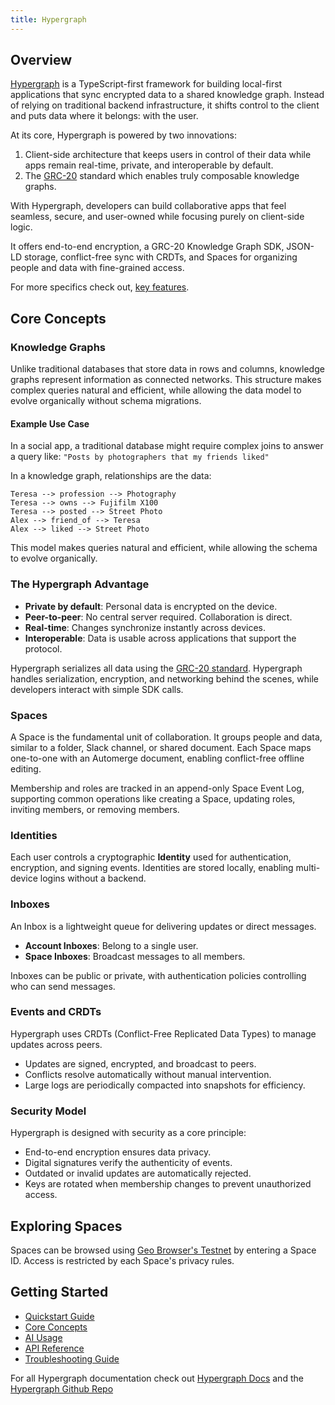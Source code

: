 ```yaml
---
title: Hypergraph
---
```


## Overview

[Hypergraph](https://docs.hypergraph.thegraph.com/) is a TypeScript-first framework for building local-first applications that sync encrypted data to a shared knowledge graph. Instead of relying on traditional backend infrastructure, it shifts control to the client and puts data where it belongs: with the user.

At its core, Hypergraph is powered by two innovations:

1. Client-side architecture that keeps users in control of their data while apps remain real-time, private, and interoperable by default.
2. The [GRC-20](https://thegraph.com/blog/grc20-knowledge-graph/) standard which enables truly composable knowledge graphs.

With Hypergraph, developers can build collaborative apps that feel seamless, secure, and user-owned while focusing purely on client-side logic.

It offers end-to-end encryption, a GRC-20 Knowledge Graph SDK, JSON-LD storage, conflict-free sync with CRDTs, and Spaces for organizing people and data with fine-grained access.

For more specifics check out, [key features](https://docs.hypergraph.thegraph.com/docs/key-features).

## Core Concepts

### Knowledge Graphs

Unlike traditional databases that store data in rows and columns, knowledge graphs represent information as connected networks. This structure makes complex queries natural and efficient, while allowing the data model to evolve organically without schema migrations.

#### Example Use Case

In a social app, a traditional database might require complex joins to answer a query like: `"Posts by photographers that my friends liked"`

In a knowledge graph, relationships are the data:

```
Teresa --> profession --> Photography
Teresa --> owns --> Fujifilm X100
Teresa --> posted --> Street Photo
Alex --> friend_of --> Teresa
Alex --> liked --> Street Photo
```

This model makes queries natural and efficient, while allowing the schema to evolve organically.

### The Hypergraph Advantage

- **Private by default**: Personal data is encrypted on the device.
- **Peer-to-peer**: No central server required. Collaboration is direct.
- **Real-time**: Changes synchronize instantly across devices.
- **Interoperable**: Data is usable across applications that support the protocol.

Hypergraph serializes all data using the [GRC-20 standard](https://thegraph.com/blog/grc20-knowledge-graph/). Hypergraph handles serialization, encryption, and networking behind the scenes, while developers interact with simple SDK calls.

### Spaces

A Space is the fundamental unit of collaboration. It groups people and data, similar to a folder, Slack channel, or shared document. Each Space maps one-to-one with an Automerge document, enabling conflict-free offline editing.

Membership and roles are tracked in an append-only Space Event Log, supporting common operations like creating a Space, updating roles, inviting members, or removing members.

### Identities

Each user controls a cryptographic **Identity** used for authentication, encryption, and signing events. Identities are stored locally, enabling multi-device logins without a backend.

### Inboxes

An Inbox is a lightweight queue for delivering updates or direct messages.

- **Account Inboxes**: Belong to a single user.
- **Space Inboxes**: Broadcast messages to all members.

Inboxes can be public or private, with authentication policies controlling who can send messages.

### Events and CRDTs

Hypergraph uses CRDTs (Conflict-Free Replicated Data Types) to manage updates across peers.

- Updates are signed, encrypted, and broadcast to peers.
- Conflicts resolve automatically without manual intervention.
- Large logs are periodically compacted into snapshots for efficiency.

### Security Model

Hypergraph is designed with security as a core principle:

- End-to-end encryption ensures data privacy.
- Digital signatures verify the authenticity of events.
- Outdated or invalid updates are automatically rejected.
- Keys are rotated when membership changes to prevent unauthorized access.

## Exploring Spaces

Spaces can be browsed using [Geo Browser's Testnet](https://testnet.geobrowser.io/root) by entering a Space ID. Access is restricted by each Space's privacy rules.

## Getting Started

- [Quickstart Guide](https://docs.hypergraph.thegraph.com/docs/quickstart)
- [Core Concepts](https://docs.hypergraph.thegraph.com/docs/core-concepts#why-does-grc-20-exist)
- [AI Usage](https://docs.hypergraph.thegraph.com/docs/ai-usage)
- [API Reference](https://docs.hypergraph.thegraph.com/docs/api-reference/hypergraph/)
- [Troubleshooting Guide](https://docs.hypergraph.thegraph.com/docs/troubleshooting)

For all Hypergraph documentation check out [Hypergraph Docs](https://docs.hypergraph.thegraph.com/docs/quickstart) and the [Hypergraph Github Repo](https://github.com/graphprotocol/hypergraph)
